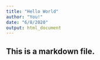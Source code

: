 ---
title: "Hello World"
author: "You!"
date: "6/8/2020"
output: html_document
---

## This is a markdown file.